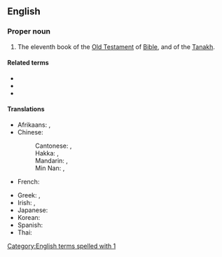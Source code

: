 ==English==
{{book of the Bible|Books of Kings}}

===Proper noun===
{{en-proper noun}}

# {{lb|en|biblical}} The eleventh book of the [[Old Testament]] of [[Bible]], and of the [[Tanakh]].
#: {{syn|en|1 Samuel|3 Kings|1 Kgs|q3=abbreviation}}

====Related terms====
* {{l|en|Kings}}
* {{l|en|2 Kings}}
* {{l|en|3 Kings}}

====Translations====
{{trans-top|book of the Bible}}
* Afrikaans: {{t|af|1 Konings}}, {{t|af|I Konings}}
* Chinese:
*: Cantonese: {{t|yue|列王紀上|sc=Hani}}, {{t|yue|列王纪上|tr=lit6 wong4 gei2 soeng6|sc=Hani}}
*: Hakka: {{t|hak|列王紀上|sc=Hani}}, {{t|hak|列王纪上|tr=Lie̍t-vòng-ki-song|sc=Hani}}
*: Mandarin: {{t+|cmn|列王紀上|sc=Hani}}, {{t+|cmn|列王纪上|tr=Lièwángjì Shàng|sc=Hani}}
*: Min Nan: {{t|nan|列王紀上|sc=Hani}}, {{t|nan|列王纪上|tr=Lia̍t-ông-kí Siōng|sc=Hani}}
* French: {{t|fr|1 Rois}}
{{trans-mid}}
* Greek: {{t|el|Α' Βασιλειών}}, {{t|el|Βασιλείς Α'}}
* Irish: {{t|ga|Céad Leabhar na Ríthe|m}}, {{t|ga|1 Ríthe|m-p}}
* Japanese: {{t|ja|列王記上|tr=retsuō kijō}}
* Korean: {{t|ko|열왕기상|tr=yeolwanggi sang}}
* Spanish: {{t|es|1 Reyes|m-p}}
* Thai: {{t|th|๑ พงศ์กษัตริย์}}
{{trans-bottom}}

[[Category:English terms spelled with 1]]